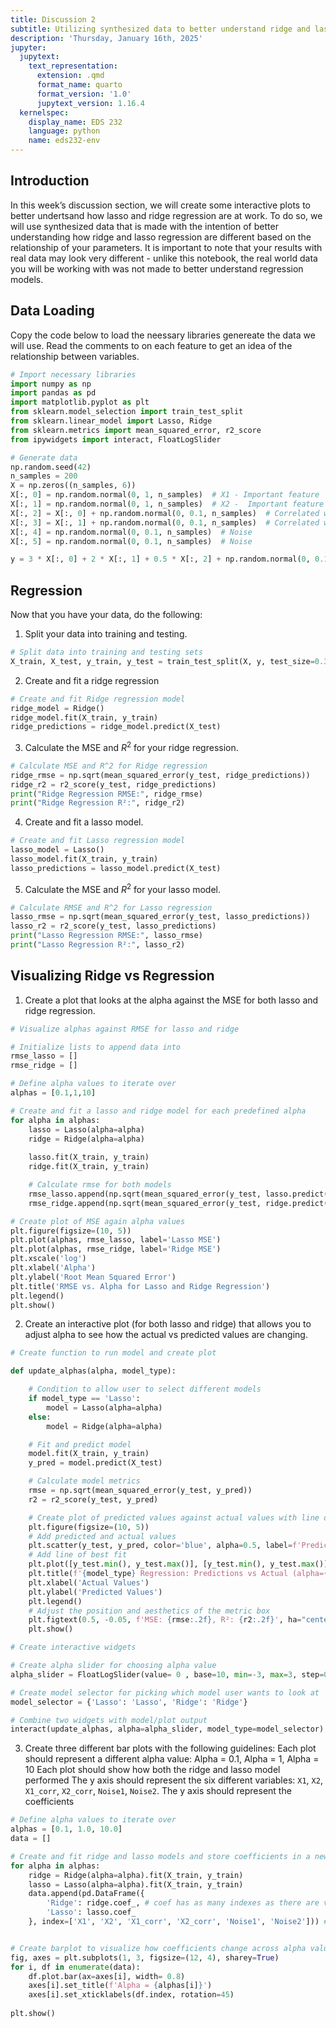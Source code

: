 ```yaml
---
title: Discussion 2
subtitle: Utilizing synthesized data to better understand ridge and lasso regression
description: 'Thursday, January 16th, 2025'
jupyter:
  jupytext:
    text_representation:
      extension: .qmd
      format_name: quarto
      format_version: '1.0'
      jupytext_version: 1.16.4
  kernelspec:
    display_name: EDS 232
    language: python
    name: eds232-env
---
```


## Introduction

In this week's discussion section, we will create some interactive plots to better undertsand how lasso and ridge regression are at work. To do so, we will use synthesized data that is made with the intention of better understanding how ridge and lasso regression are different based on the relationship of your parameters. It is important to note that your results with real data may look very different - unlike this notebook, the real world data you will be working with was not made to better understand regression models. 

## Data Loading

Copy the code below to load the neessary libraries genereate the data we will use. Read the comments to on each feature to get an idea of the relationship between variables. 

```python
# Import necessary libraries
import numpy as np
import pandas as pd
import matplotlib.pyplot as plt
from sklearn.model_selection import train_test_split
from sklearn.linear_model import Lasso, Ridge
from sklearn.metrics import mean_squared_error, r2_score
from ipywidgets import interact, FloatLogSlider

# Generate data
np.random.seed(42)
n_samples = 200
X = np.zeros((n_samples, 6))
X[:, 0] = np.random.normal(0, 1, n_samples)  # X1 - Important feature
X[:, 1] = np.random.normal(0, 1, n_samples)  # X2 -  Important feature
X[:, 2] = X[:, 0] + np.random.normal(0, 0.1, n_samples)  # Correlated with X1
X[:, 3] = X[:, 1] + np.random.normal(0, 0.1, n_samples)  # Correlated with X2
X[:, 4] = np.random.normal(0, 0.1, n_samples)  # Noise
X[:, 5] = np.random.normal(0, 0.1, n_samples)  # Noise

y = 3 * X[:, 0] + 2 * X[:, 1] + 0.5 * X[:, 2] + np.random.normal(0, 0.1, n_samples) 
```

## Regression

Now that you have your data, do the following: 

1. Split your data into training and testing.

```python
# Split data into training and testing sets
X_train, X_test, y_train, y_test = train_test_split(X, y, test_size=0.3, random_state=42)
```

2. Create and fit a ridge regression

```python
# Create and fit Ridge regression model
ridge_model = Ridge()
ridge_model.fit(X_train, y_train)
ridge_predictions = ridge_model.predict(X_test)
```

3. Calculate the MSE and $R^2$ for your ridge regression.

```python
# Calculate MSE and R^2 for Ridge regression
ridge_rmse = np.sqrt(mean_squared_error(y_test, ridge_predictions))
ridge_r2 = r2_score(y_test, ridge_predictions)
print("Ridge Regression RMSE:", ridge_rmse)
print("Ridge Regression R²:", ridge_r2)
```

4. Create and fit a lasso model.

```python
# Create and fit Lasso regression model
lasso_model = Lasso() 
lasso_model.fit(X_train, y_train)
lasso_predictions = lasso_model.predict(X_test)
```

5. Calculate the MSE and $R^2$ for your lasso model.

```python
# Calculate RMSE and R^2 for Lasso regression
lasso_rmse = np.sqrt(mean_squared_error(y_test, lasso_predictions))
lasso_r2 = r2_score(y_test, lasso_predictions)
print("Lasso Regression RMSE:", lasso_rmse)
print("Lasso Regression R²:", lasso_r2)
```

## Visualizing Ridge vs Regression

1. Create a plot that looks at the alpha against the MSE for both lasso and ridge regression.

```python
# Visualize alphas against RMSE for lasso and ridge

# Initialize lists to append data into
rmse_lasso = []
rmse_ridge = []

# Define alpha values to iterate over
alphas = [0.1,1,10]

# Create and fit a lasso and ridge model for each predefined alpha
for alpha in alphas:
    lasso = Lasso(alpha=alpha)
    ridge = Ridge(alpha=alpha)
    
    lasso.fit(X_train, y_train)
    ridge.fit(X_train, y_train)

    # Calculate rmse for both models
    rmse_lasso.append(np.sqrt(mean_squared_error(y_test, lasso.predict(X_test))))
    rmse_ridge.append(np.sqrt(mean_squared_error(y_test, ridge.predict(X_test))))

# Create plot of MSE again alpha values 
plt.figure(figsize=(10, 5))
plt.plot(alphas, rmse_lasso, label='Lasso MSE')
plt.plot(alphas, rmse_ridge, label='Ridge MSE')
plt.xscale('log')
plt.xlabel('Alpha')
plt.ylabel('Root Mean Squared Error')
plt.title('RMSE vs. Alpha for Lasso and Ridge Regression')
plt.legend()
plt.show()
```

2. Create an interactive plot (for both lasso and ridge) that allows you to adjust alpha to see how the actual vs predicted values are changing.

```python
# Create function to run model and create plot

def update_alphas(alpha, model_type):

    # Condition to allow user to select different models
    if model_type == 'Lasso':
        model = Lasso(alpha=alpha)
    else:
        model = Ridge(alpha=alpha)

    # Fit and predict model
    model.fit(X_train, y_train)
    y_pred = model.predict(X_test)

    # Calculate model metrics
    rmse = np.sqrt(mean_squared_error(y_test, y_pred))
    r2 = r2_score(y_test, y_pred)

    # Create plot of predicted values against actual values with line of best fit
    plt.figure(figsize=(10, 5))
    # Add predicted and actual values
    plt.scatter(y_test, y_pred, color='blue', alpha=0.5, label=f'Predictions (alpha={alpha})')
    # Add line of best fit
    plt.plot([y_test.min(), y_test.max()], [y_test.min(), y_test.max()], 'k--', lw=2)
    plt.title(f'{model_type} Regression: Predictions vs Actual (alpha={alpha})')
    plt.xlabel('Actual Values')
    plt.ylabel('Predicted Values')
    plt.legend()
    # Adjust the position and aesthetics of the metric box
    plt.figtext(0.5, -0.05, f'MSE: {rmse:.2f}, R²: {r2:.2f}', ha="center", fontsize=12, bbox={"facecolor":"orange", "alpha":0.5, "pad":5})
    plt.show()

# Create interactive widgets

# Create alpha slider for choosing alpha value
alpha_slider = FloatLogSlider(value= 0 , base=10, min=-3, max=3, step=0.1, description='Pick an Alpha!')

# Create model selector for picking which model user wants to look at
model_selector = {'Lasso': 'Lasso', 'Ridge': 'Ridge'}

# Combine two widgets with model/plot output
interact(update_alphas, alpha=alpha_slider, model_type=model_selector)
```

3. Create three different bar plots with the following guidelines:
Each plot should represent a different alpha value: Alpha = 0.1, Alpha = 1, Alpha = 10
Each plot should show how both the ridge and lasso model performed
The y axis should represent the six different variables: `X1`, `X2`, `X1_corr`, `X2_corr`, `Noise1`, `Noise2`. The y axis should represent the coefficients

```python
# Define alpha values to iterate over
alphas = [0.1, 1.0, 10.0]
data = []

# Create and fit ridge and lasso models and store coefficients in a new dataframe
for alpha in alphas:
    ridge = Ridge(alpha=alpha).fit(X_train, y_train)
    lasso = Lasso(alpha=alpha).fit(X_train, y_train)
    data.append(pd.DataFrame({
        'Ridge': ridge.coef_, # coef has as many indexes as there are variables
        'Lasso': lasso.coef_
    }, index=['X1', 'X2', 'X1_corr', 'X2_corr', 'Noise1', 'Noise2'])) # create feature names in new dataframe


# Create barplot to visualize how coefficients change across alpha values and models
fig, axes = plt.subplots(1, 3, figsize=(12, 4), sharey=True) 
for i, df in enumerate(data): 
    df.plot.bar(ax=axes[i], width= 0.8)
    axes[i].set_title(f'Alpha = {alphas[i]}')
    axes[i].set_xticklabels(df.index, rotation=45)
    
plt.show()
```
